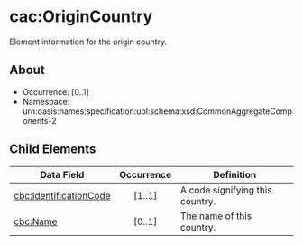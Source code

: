 # cac:OriginCountry
Element information for the origin country.

## About
* Occurrence: [0..1]
* Namespace: urn:oasis:names:specification:ubl:schema:xsd:CommonAggregateComponents-2

## Child Elements

| Data Field            | Occurrence | Definition                                      |
|-----------------------|:----------:|-------------------------------------------------|
| [cbc:IdentificationCode](./origin-country/identification-code.mdx) |   [1..1]   | A code signifying this country.                |
| [cbc:Name](./origin-country/name.mdx)  |   [0..1]   | The name of this country.                       |
